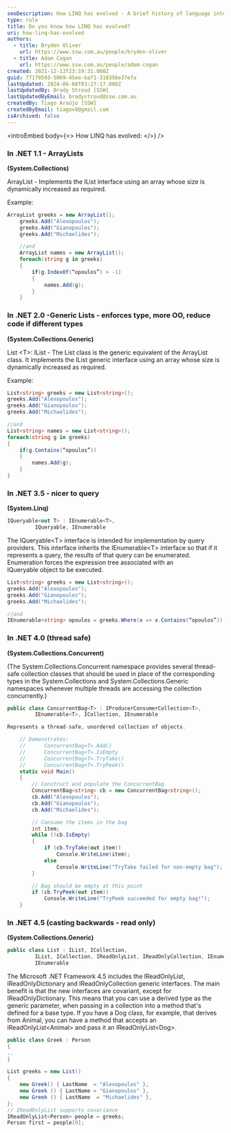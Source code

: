```yaml
---
seoDescription: How LINQ has evolved - A brief history of language integrated query in .NET from ArrayLists to IQueryable<T>.
type: rule
title: Do you know how LINQ has evolved?
uri: how-linq-has-evolved
authors:
  - title: Bryden Oliver
    url: https://www.ssw.com.au/people/bryden-oliver
  - title: Adam Cogan
    url: https://www.ssw.com.au/people/adam-cogan
created: 2021-12-13T23:19:31.000Z
guid: 77170593-5069-45ee-baf1-318356e37efa
lastUpdated: 2024-06-08T03:27:17.000Z
lastUpdatedBy: Brady Stroud [SSW]
lastUpdatedByEmail: bradystroud@ssw.com.au
createdBy: Tiago Araújo [SSW]
createdByEmail: tiagov8@gmail.com
isArchived: false
---
```


<introEmbed
  body={<>
How LINQ has evolved:
  </>}
/>
### In .NET 1.1 - ArrayLists

**(System.Collections)**

ArrayList - Implements the IList interface using an array whose size is dynamically increased as required.

Example:

```cs
ArrayList greeks = new ArrayList();
    greeks.Add("Alexopoulos");
    greeks.Add("Gianopoulos");
    greeks.Add("Michaelides");

    //and
    ArrayList names = new ArrayList();
    foreach(string g in greeks)
    {
        if(g.IndexOf(“opoulos”) > -1)
        {
            names.Add(g);
        }
    }
```

### In .NET 2.0 -Generic Lists - enforces type, more OO, reduce code if different types

**(System.Collections.Generic)**

List \<T\>: IList - The List class is the generic equivalent of the ArrayList class. It implements the IList generic interface using an array whose size is dynamically increased as required.

Example:

```cs
List<string> greeks = new List<string>();
greeks.Add("Alexopoulos");
greeks.Add("Gianopoulos");
greeks.Add("Michaelides");

//and
List<string> names = new List<string>();
foreach(string g in greeks)
{
    if(g.Contains(“opoulos”))
    {
        names.Add(g);
    }
}
```

### In .NET 3.5 - nicer to query

**(System.Linq)**

```cs
IQueryable<out T> : IEnumerable<T>,
         IQueryable, IEnumerable
```

The IQueryable\<T\> interface is intended for implementation by query providers. This interface inherits the IEnumerable\<T\> interface so that if it represents a query, the results of that query can be enumerated. Enumeration forces the expression tree associated with an IQueryable object to be executed.

```cs
List<string> greeks = new List<string>();
greeks.Add("Alexopoulos");
greeks.Add("Gianopoulos");
greeks.Add("Michaelides");

//and
IEnumerable<string> opoulos = greeks.Where(x => x.Contains(“opoulos”));
```

### In .NET 4.0 (thread safe)

**(System.Collections.Concurrent)**

(The System.Collections.Concurrent namespace provides several thread-safe collection classes that should be used in place of the corresponding types in the System.Collections and System.Collections.Generic namespaces whenever multiple threads are accessing the collection concurrently.)

```cs
public class ConcurrentBag<T> : IProducerConsumerCollection<T>,
         IEnumerable<T>, ICollection, IEnumerable

Represents a thread-safe, unordered collection of objects.

    // Demonstrates:
    //      ConcurrentBag<T>.Add()
    //      ConcurrentBag<T>.IsEmpty
    //      ConcurrentBag<T>.TryTake()
    //      ConcurrentBag<T>.TryPeek()
    static void Main()
    {
        // Construct and populate the ConcurrentBag
        ConcurrentBag<string> cb = new ConcurrentBag<string>();
        cb.Add("Alexopoulos");
        cb.Add("Gianopoulos");
        cb.Add("Michaelides");

        // Consume the items in the bag
        int item;
        while (!cb.IsEmpty)
        {
            if (cb.TryTake(out item))
                Console.WriteLine(item);
            else
                Console.WriteLine("TryTake failed for non-empty bag");
        }

        // Bag should be empty at this point
        if (cb.TryPeek(out item))
            Console.WriteLine("TryPeek succeeded for empty bag!");
    }
```

### In .NET 4.5 (casting backwards - read only)

**(System.Collections.Generic)**

```cs
public class List : IList, ICollection,
         IList, ICollection, IReadOnlyList, IReadOnlyCollection, IEnumerable,
         IEnumerable
```

The Microsoft .NET Framework 4.5 includes the IReadOnlyList, IReadOnlyDictionary and IReadOnlyCollection generic interfaces. The main benefit is that the new interfaces are covariant, except for IReadOnlyDictionary. This means that you can use a derived type as the generic parameter, when passing in a collection into a method that's defined for a base type. If you have a Dog class, for example, that derives from Animal, you can have a method that accepts an IReadOnlyList\<Animal\> and pass it an IReadOnlyList\<Dog\>.

```cs
public class Greek : Person
{
..
}

List greeks = new List()
{
    new Greek() { LastName  = "Alexopoulos" },
    new Greek () { LastName = "Gianopoulos" },
    new Greek () { LastName  = "Michaelides" },
};
// IReadOnlyList supports covariance
IReadOnlyList<Person> people = greeks;
Person first = people[0];
```
